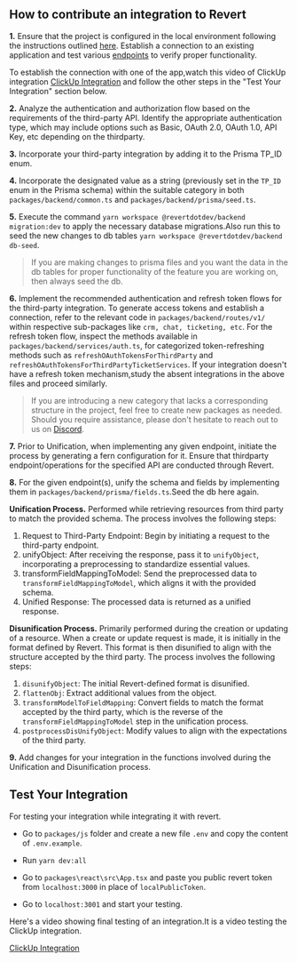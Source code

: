 ## How to contribute an integration to Revert

**1.** Ensure that the project is configured in the local environment following the instructions outlined [here](https://github.com/revertinc/revert/blob/main/CONTRIBUTING.md). Establish a connection to an existing application and test various [endpoints](https://docs.revert.dev/api-reference) to verify proper functionality.

To establish the connection with one of the app,watch this video of ClickUp integration [ClickUp Integration](https://www.loom.com/share/1d8947425bcc49af89f210555a50f441?sid=51ad2d45-514a-4536-ac62-772a069cb4a7) and follow the other steps in the "Test Your Integration" section below.

**2.** Analyze the authentication and authorization flow based on the requirements of the third-party API. Identify the appropriate authentication type, which may include options such as Basic, OAuth 2.0, OAuth 1.0, API Key, etc depending on the thirdparty.

**3.** Incorporate your third-party integration by adding it to the Prisma TP_ID enum.

**4.** Incorporate the designated value as a string (previously set in the `TP_ID` enum in the Prisma schema) within the suitable category in both `packages/backend/common.ts` and `packages/backend/prisma/seed.ts`.

**5.** Execute the command `yarn workspace @revertdotdev/backend migration:dev` to apply the necessary database migrations.Also run this to seed the new changes to db tables `yarn workspace @revertdotdev/backend db-seed`.

> If you are making changes to prisma files and you want the data in the db tables for proper functionality of the feature you are working on, then always seed the db.

**6.** Implement the recommended authentication and refresh token flows for the third-party integration. To generate access tokens and establish a connection, refer to the relevant code in `packages/backend/routes/v1/` within respective sub-packages like `crm, chat, ticketing, etc`. For the refresh token flow, inspect the methods available in `packages/backend/services/auth.ts`, for categorized token-refreshing methods such as `refreshOAuthTokensForThirdParty` and `refreshOAuthTokensForThirdPartyTicketServices`.
If your integration doesn't have a refresh token mechanism,study the absent integrations in the above files and proceed similarly.

> If you are introducing a new category that lacks a corresponding structure in the project, feel free to create new packages as needed. Should you require assistance, please don't hesitate to reach out to us on [Discord](<(https://discord.gg/q5K5cRhymW)>).

**7.** Prior to Unification, when implementing any given endpoint, initiate the process by generating a fern configuration for it. Ensure that thirdparty endpoint/operations for the specified API are conducted through Revert.

**8.** For the given endpoint(s), unify the schema and fields by implementing them in `packages/backend/prisma/fields.ts`.Seed the db here again.

**Unification Process.** Performed while retrieving resources from third party to match the provided schema. The process involves the following steps:

1. Request to Third-Party Endpoint: Begin by initiating a request to the third-party endpoint.
2. unifyObject: After receiving the response, pass it to `unifyObject`, incorporating a preprocessing to standardize essential values.
3. transformFieldMappingToModel: Send the preprocessed data to `transformFieldMappingToModel`, which aligns it with the provided schema.
4. Unified Response: The processed data is returned as a unified response.

**Disunification Process.** Primarily performed during the creation or updating of a resource. When a create or update request is made, it is initially in the format defined by Revert. This format is then disunified to align with the structure accepted by the third party. The process involves the following steps:

1. `disunifyObject`: The initial Revert-defined format is disunified.
2. `flattenObj`: Extract additional values from the object.
3. `transformModelToFieldMapping`: Convert fields to match the format accepted by the third party, which is the reverse of the `transformFieldMappingToModel` step in the unification process.
4. `postprocessDisUnifyObject`: Modify values to align with the expectations of the third party.

**9.** Add changes for your integration in the functions involved during the Unification and Disunification process.

## Test Your Integration

For testing your integration while integrating it with revert.

-   Go to `packages/js` folder and create a new file `.env` and copy the content of `.env.example`.

-   Run `yarn dev:all`

- Go to `packages\react\src\App.tsx` and paste you public revert token from `localhost:3000` in place of `localPublicToken`.

-   Go to `localhost:3001` and start your testing.

Here's a video showing final testing of an integration.It is a video testing the ClickUp integration.

[ClickUp Integration](https://www.loom.com/share/1d8947425bcc49af89f210555a50f441?sid=51ad2d45-514a-4536-ac62-772a069cb4a7)
